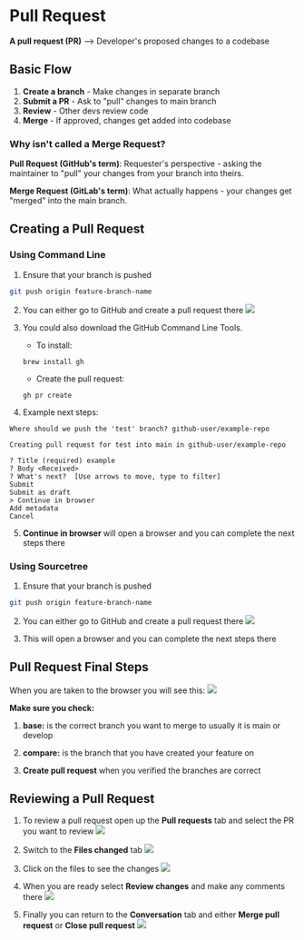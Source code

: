 # Pull Request
**A pull request (PR)** --> Developer's proposed changes to a codebase
## Basic Flow
1. **Create a branch** - Make changes in separate branch
2. **Submit a PR** - Ask to "pull" changes to main branch
3. **Review** - Other devs review code
4. **Merge** - If approved, changes get added into codebase

### Why isn't called a Merge Request?
**Pull Request (GitHub's term)**: Requester's perspective - asking the maintainer to "pull" your changes from your branch into theirs.

**Merge Request (GitLab's term)**: What actually happens - your changes get "merged" into the main branch.

## Creating a Pull Request

### Using Command Line
1. Ensure that your branch is pushed
```sh
git push origin feature-branch-name
```

2. You can either go to GitHub and create a pull request there
![](./assets/gh-pull-request.png)

3. You could also download the GitHub Command Line Tools.

    - To install:
    ```
    brew install gh
    ```
    - Create the pull request:
    ```
    gh pr create
    ```

4. Example next steps:
```
Where should we push the 'test' branch? github-user/example-repo

Creating pull request for test into main in github-user/example-repo

? Title (required) example
? Body <Received>
? What's next?  [Use arrows to move, type to filter]
Submit
Submit as draft
> Continue in browser
Add metadata
Cancel
```

5. **Continue in browser** will open a browser and you can complete the next steps there

### Using Sourcetree

1. Ensure that your branch is pushed
```sh
git push origin feature-branch-name
```

2. You can either go to GitHub and create a pull request there
![](./assets/gh-pull-request.png)


5. This will open a browser and you can complete the next steps there

## Pull Request Final Steps
When you are taken to the browser you will see this:
![](./assets/create-pr-in-browser.png)

**Make sure you check:**
1. **base:** is the correct branch you want to merge to usually it is main or develop

2. **compare:** is the branch that you have created your feature on

3. **Create pull request** when you verified the branches are correct

## Reviewing a Pull Request
1. To review a pull request open up the **Pull requests** tab and select the PR you want to review
![](./assets/pull-requests-tab.png)

2. Switch to the **Files changed** tab
![](./assets/changed-files.png)

3. Click on the files to see the changes
![](./assets/review-files.png) 

4. When you are ready select **Review changes** and make any comments there
![](./assets/review-changes.png)

5. Finally you can return to the **Conversation** tab and either **Merge pull request** or **Close pull request**
![](./assets/close-pr.png)